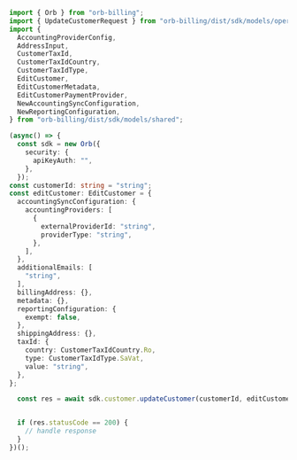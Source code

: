 ```typescript UpdateCustomer.ts
import { Orb } from "orb-billing";
import { UpdateCustomerRequest } from "orb-billing/dist/sdk/models/operations";
import {
  AccountingProviderConfig,
  AddressInput,
  CustomerTaxId,
  CustomerTaxIdCountry,
  CustomerTaxIdType,
  EditCustomer,
  EditCustomerMetadata,
  EditCustomerPaymentProvider,
  NewAccountingSyncConfiguration,
  NewReportingConfiguration,
} from "orb-billing/dist/sdk/models/shared";

(async() => {
  const sdk = new Orb({
    security: {
      apiKeyAuth: "",
    },
  });
const customerId: string = "string";
const editCustomer: EditCustomer = {
  accountingSyncConfiguration: {
    accountingProviders: [
      {
        externalProviderId: "string",
        providerType: "string",
      },
    ],
  },
  additionalEmails: [
    "string",
  ],
  billingAddress: {},
  metadata: {},
  reportingConfiguration: {
    exempt: false,
  },
  shippingAddress: {},
  taxId: {
    country: CustomerTaxIdCountry.Ro,
    type: CustomerTaxIdType.SaVat,
    value: "string",
  },
};

  const res = await sdk.customer.updateCustomer(customerId, editCustomer);


  if (res.statusCode == 200) {
    // handle response
  }
})();
```
